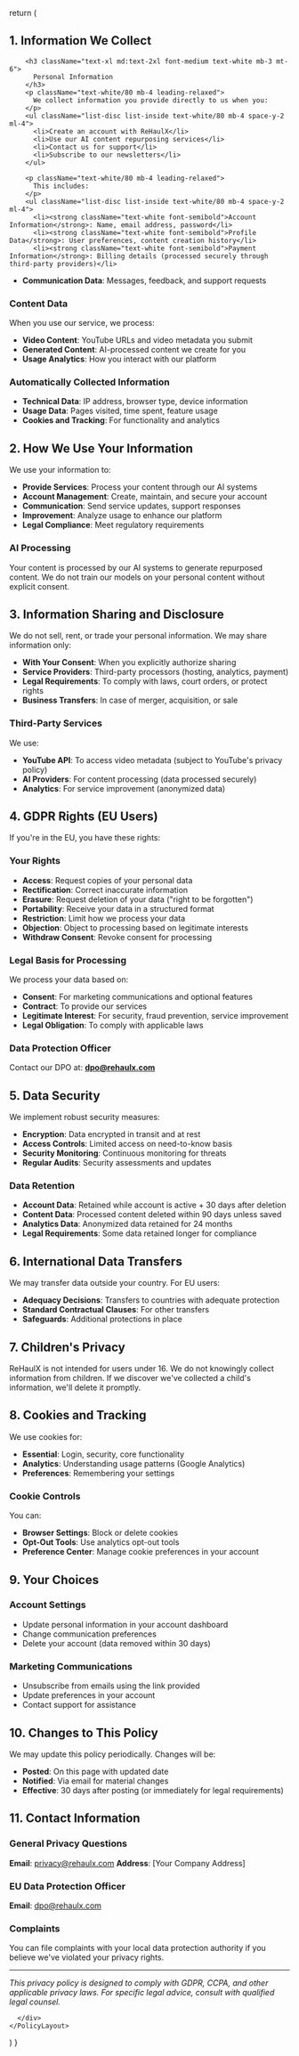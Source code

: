 

  return (
    <PolicyLayout title="Privacy Policy" lastUpdated="August 24, 2025">
      <div className="prose prose-invert max-w-none">
        <h2 className="text-2xl md:text-3xl font-semibold text-white mb-4 mt-8">
          1. Information We Collect
        </h2>

        <h3 className="text-xl md:text-2xl font-medium text-white mb-3 mt-6">
          Personal Information
        </h3>
        <p className="text-white/80 mb-4 leading-relaxed">
          We collect information you provide directly to us when you:
        </p>
        <ul className="list-disc list-inside text-white/80 mb-4 space-y-2 ml-4">
          <li>Create an account with ReHaulX</li>
          <li>Use our AI content repurposing services</li>
          <li>Contact us for support</li>
          <li>Subscribe to our newsletters</li>
        </ul>

        <p className="text-white/80 mb-4 leading-relaxed">
          This includes:
        </p>
        <ul className="list-disc list-inside text-white/80 mb-4 space-y-2 ml-4">
          <li><strong className="text-white font-semibold">Account Information</strong>: Name, email address, password</li>
          <li><strong className="text-white font-semibold">Profile Data</strong>: User preferences, content creation history</li>
          <li><strong className="text-white font-semibold">Payment Information</strong>: Billing details (processed securely through third-party providers)</li>
- **Communication Data**: Messages, feedback, and support requests

### Content Data
When you use our service, we process:
- **Video Content**: YouTube URLs and video metadata you submit
- **Generated Content**: AI-processed content we create for you
- **Usage Analytics**: How you interact with our platform

### Automatically Collected Information
- **Technical Data**: IP address, browser type, device information
- **Usage Data**: Pages visited, time spent, feature usage
- **Cookies and Tracking**: For functionality and analytics

## 2. How We Use Your Information

We use your information to:
- **Provide Services**: Process your content through our AI systems
- **Account Management**: Create, maintain, and secure your account
- **Communication**: Send service updates, support responses
- **Improvement**: Analyze usage to enhance our platform
- **Legal Compliance**: Meet regulatory requirements

### AI Processing
Your content is processed by our AI systems to generate repurposed content. We do not train our models on your personal content without explicit consent.

## 3. Information Sharing and Disclosure

We do not sell, rent, or trade your personal information. We may share information only:

- **With Your Consent**: When you explicitly authorize sharing
- **Service Providers**: Third-party processors (hosting, analytics, payment)
- **Legal Requirements**: To comply with laws, court orders, or protect rights
- **Business Transfers**: In case of merger, acquisition, or sale

### Third-Party Services
We use:
- **YouTube API**: To access video metadata (subject to YouTube's privacy policy)
- **AI Providers**: For content processing (data processed securely)
- **Analytics**: For service improvement (anonymized data)

## 4. GDPR Rights (EU Users)

If you're in the EU, you have these rights:

### Your Rights
- **Access**: Request copies of your personal data
- **Rectification**: Correct inaccurate information
- **Erasure**: Request deletion of your data ("right to be forgotten")
- **Portability**: Receive your data in a structured format
- **Restriction**: Limit how we process your data
- **Objection**: Object to processing based on legitimate interests
- **Withdraw Consent**: Revoke consent for processing

### Legal Basis for Processing
We process your data based on:
- **Consent**: For marketing communications and optional features
- **Contract**: To provide our services
- **Legitimate Interest**: For security, fraud prevention, service improvement
- **Legal Obligation**: To comply with applicable laws

### Data Protection Officer
Contact our DPO at: **dpo@rehaulx.com**

## 5. Data Security

We implement robust security measures:
- **Encryption**: Data encrypted in transit and at rest
- **Access Controls**: Limited access on need-to-know basis
- **Security Monitoring**: Continuous monitoring for threats
- **Regular Audits**: Security assessments and updates

### Data Retention
- **Account Data**: Retained while account is active + 30 days after deletion
- **Content Data**: Processed content deleted within 90 days unless saved
- **Analytics Data**: Anonymized data retained for 24 months
- **Legal Requirements**: Some data retained longer for compliance

## 6. International Data Transfers

We may transfer data outside your country. For EU users:
- **Adequacy Decisions**: Transfers to countries with adequate protection
- **Standard Contractual Clauses**: For other transfers
- **Safeguards**: Additional protections in place

## 7. Children's Privacy

ReHaulX is not intended for users under 16. We do not knowingly collect information from children. If we discover we've collected a child's information, we'll delete it promptly.

## 8. Cookies and Tracking

We use cookies for:
- **Essential**: Login, security, core functionality
- **Analytics**: Understanding usage patterns (Google Analytics)
- **Preferences**: Remembering your settings

### Cookie Controls
You can:
- **Browser Settings**: Block or delete cookies
- **Opt-Out Tools**: Use analytics opt-out tools
- **Preference Center**: Manage cookie preferences in your account

## 9. Your Choices

### Account Settings
- Update personal information in your account dashboard
- Change communication preferences
- Delete your account (data removed within 30 days)

### Marketing Communications
- Unsubscribe from emails using the link provided
- Update preferences in your account
- Contact support for assistance

## 10. Changes to This Policy

We may update this policy periodically. Changes will be:
- **Posted**: On this page with updated date
- **Notified**: Via email for material changes
- **Effective**: 30 days after posting (or immediately for legal requirements)

## 11. Contact Information

### General Privacy Questions
**Email**: privacy@rehaulx.com
**Address**: [Your Company Address]

### EU Data Protection Officer
**Email**: dpo@rehaulx.com

### Complaints
You can file complaints with your local data protection authority if you believe we've violated your privacy rights.

---

*This privacy policy is designed to comply with GDPR, CCPA, and other applicable privacy laws. For specific legal advice, consult with qualified legal counsel.*

      </div>
    </PolicyLayout>
  )
}
